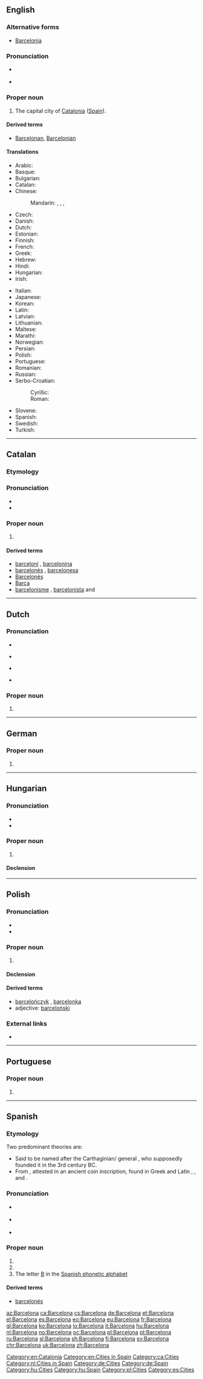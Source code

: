 {{also|Barcełona}}
==English==
{{wikipedia}}

===Alternative forms===
* [[Barcelonia]] {{qualifier|obsolete}}

===Pronunciation===
* {{a|UK}} {{IPA|/ˌbɑːsəˈləʊnə/|lang=en}}
* {{a|US}} {{IPA|/ˌbɑɹsəˈloʊnə/|/ˌbɑɹsɪˈloʊnə/|lang=en}}

===Proper noun===
{{en-proper noun}}

# The capital city of [[Catalonia]] ([[Spain]]).

====Derived terms====
* [[Barcelonan]], [[Barcelonian]]

====Translations====
{{trans-top|capital of Catalonia}}
* Arabic: {{t|ar|بَرْشَلُونَة|f|tr=baršalōna}}
* Basque: {{t|eu|Bartzelona}}
* Bulgarian: {{t|bg|Барселона|f}}
* Catalan: {{t+|ca|Barcelona|f}}
* Chinese:
*: Mandarin: {{t|cmn|巴塞羅那|sc=Hani}}, {{t+|cmn|巴塞罗那|tr=Basèluōnà|sc=Hani}} {{qualifier|mainland China}}, {{t-check|cmn|巴塞隆納|sc=Hani}}, {{t-check|cmn|巴塞隆纳|tr=|sc=Hani}} {{qualifier|Taiwan}}
* Czech: {{t+|cs|Barcelona|f}}
* Danish: {{t|da|Barcelona}}
* Dutch: {{t+|nl|Barcelona|n}}
* Estonian: {{t+|et|Barcelona}}
* Finnish: {{t+|fi|Barcelona}}
* French: {{t+|fr|Barcelone}}
* Greek: {{t+|el|Βαρκελώνη|f|sc=polytonic}}
* Hebrew: {{t|he|ברצלונה|f|tr=barts'lóna|sc=Hebr}}
* Hindi: {{t|hi|बार्सिलोना|sc=Deva}}
* Hungarian: {{t+|hu|Barcelona}}
* Irish: {{t|ga|an Bharsalóin|f}}
{{trans-mid}}
* Italian: {{t+|it|Barcellona|f}}
* Japanese: {{t|ja|バルセロナ|tr=Baruserona|sc=Jpan}}
* Korean: {{t+|ko|바르셀로나|tr=Bareusellona|sc=Kore}}
* Latin: {{t|la|Barcino|f}}
* Latvian: {{t|lv|Barselona|f}}
* Lithuanian: {{t|lt|Barselona|f}}
* Maltese: {{t|mt|Barċellona}}
* Marathi: {{t|mr|बार्सेलोना|n|tr=bārselonā|sc=Deva}}
* Norwegian: {{t+|no|Barcelona}}
* Persian: {{t|fa|بارسلون|tr=Bârselon|sc=fa-Arab}}
* Polish: {{t+|pl|Barcelona|f}}
* Portuguese: {{t+|pt|Barcelona|f}}
* Romanian: {{t|ro|Barcelona|f}}
* Russian: {{t|ru|Барсело́на|f}}
* Serbo-Croatian:
*: Cyrillic: {{t|sh|Барселона|f}}
*: Roman: {{t+|sh|Barcelona|f}}
* Slovene: {{t+|sl|Barcelona|f}}
* Spanish: {{t+|es|Barcelona|f}}
* Swedish: {{t+|sv|Barcelona}}
* Turkish: {{t|tr|Barselona}}
{{trans-bottom}}

[[Category:en:Catalonia]]
[[Category:en:Cities in Spain]]

----

==Catalan==
{{wikipedia|lang=ca}}

===Etymology===
{{rfe|lang=ca}}

===Pronunciation===
* {{IPA|/bəɾsəˈɫonə/|lang=ca}}
* {{rhymes|ona|lang=ca}}

===Proper noun===
{{ca-proper noun|f}}

# {{l|en|Barcelona}}

====Derived terms====
* [[barceloní]] {{g|m}}, [[barcelonina]] {{g|f}}
* [[barcelonès]] {{g|m}}, [[barcelonesa]] {{g|f}}
* [[Barcelonès]] {{g|m}}
* [[Barça]] {{g|m}}
* [[barcelonisme]] {{g|m}}, [[barcelonista]] {{g|m}} and {{g|f}}

[[Category:ca:Cities]]

----

==Dutch==
{{wikipedia|Barcelona (Spanje)|lang=nl}}

===Pronunciation===
* {{IPA|/ˌbɑrsəˈloːnaː/|lang=nl}}
* {{a|BE}} {{IPA|[ˌbɑrsəˈloːna]|lang=nl}}
* {{a|NL}} {{IPA|[ˌbɑrsəˈloʊ̯na]|lang=nl}}
* {{audio|Nl-Barcelona.ogg|Audio|lang=nl}}

===Proper noun===
{{nl-proper noun|n}}

# {{l|en|Barcelona}}

[[Category:nl:Cities in Spain]]

----

==German==
{{wikipedia|lang=de}}

===Proper noun===
{{de-proper noun|n}}

# {{l|en|Barcelona}}

[[Category:de:Cities]]
[[Category:de:Spain]]

----

==Hungarian==
{{wikipedia|lang=hu}}

===Pronunciation===
* {{hu-IPA|barszelóna}}
* {{hyphenation|Bar|ce|lo|na|lang=hu}}

===Proper noun===
{{head|hu|proper noun}}

# {{l|en|Barcelona}}

====Declension====
{{hu-infl-nom|Barceloná|o|n=sg}}{{hu-pos-tok|Barceloná|n=sg}}

[[Category:hu:Cities]]
[[Category:hu:Spain]]

----

==Polish==

===Pronunciation===
* {{audio|Pl-Barcelona.ogg|Audio|lang=pl}}
* {{IPA|/ˌbar.t͡s̪ɛ.ˈlɔ.na/|lang=pl}}

===Proper noun===
{{pl-proper noun|f}}

# {{l|en|Barcelona}}

====Declension====
{{pl-decl-noun-sing|Barcelona
|Barcelony
|Barcelonie
|Barcelonę
|Barceloną
|Barcelonie
|Barcelono
}}

====Derived terms====
* [[barcelończyk]] {{g|m}}, [[barcelonka]] {{g|f}}
* adjective: [[barceloński]]

===External links===
* {{R:PWN}}

[[Category:pl:Cities]]

----

==Portuguese==

===Proper noun===
{{pt-proper noun|f}}

# {{place|pt|city/regional capital|autonomous community/Catalonia|c/Spain|t1=Barcelona}}

----

==Spanish==

===Etymology===
Two predominant theories are:
* Said to be named after the Carthaginian/{{etyl|xpu|es}} general {{w|Hamilcar Barca}}, who supposedly founded it in the 3rd century BC.
* From {{etyl|xib|es}} {{m|xib|Barkeno}}, attested in an ancient coin inscription, found in Greek {{m|grc|Βαρκινών}} and Latin {{m|la|Barcino}}, {{m|la|Barcelo}}, and {{m|la|Barceno}}.

===Pronunciation===
* {{a|Castilian}} {{IPA|/ˌbarθeˈlona/|[ˌbärθe̞ˈlo̞nä]||lang=es}}
* {{a|Latin America}} {{IPA|/ˌbarseˈlona/|[ˌbärse̞ˈlo̞nä]|lang=es}}
* {{audio|Es-am-lat-Barcelona.ogg|Audio (Latin America)|lang=es}}

===Proper noun===
{{es-proper noun|f}}

# {{place|es|province|autonomous community/en:Catalonia|country/Spain|capital=en:Barcelona|t1=Barcelona}}
# {{place|es|city|province/en:Catalonia|country/Spain|t1=Barcelona}}
# The letter [[B]] in the [[:Appendix:Spanish phonetic alphabet|Spanish phonetic alphabet]]

====Derived terms====
* [[barcelonés]]

[[Category:es:Cities]]

[[az:Barcelona]]
[[ca:Barcelona]]
[[cs:Barcelona]]
[[de:Barcelona]]
[[et:Barcelona]]
[[el:Barcelona]]
[[es:Barcelona]]
[[eo:Barcelona]]
[[eu:Barcelona]]
[[fr:Barcelona]]
[[gl:Barcelona]]
[[ko:Barcelona]]
[[io:Barcelona]]
[[it:Barcelona]]
[[hu:Barcelona]]
[[nl:Barcelona]]
[[no:Barcelona]]
[[oc:Barcelona]]
[[pl:Barcelona]]
[[pt:Barcelona]]
[[ru:Barcelona]]
[[sl:Barcelona]]
[[sh:Barcelona]]
[[fi:Barcelona]]
[[sv:Barcelona]]
[[chr:Barcelona]]
[[uk:Barcelona]]
[[zh:Barcelona]]